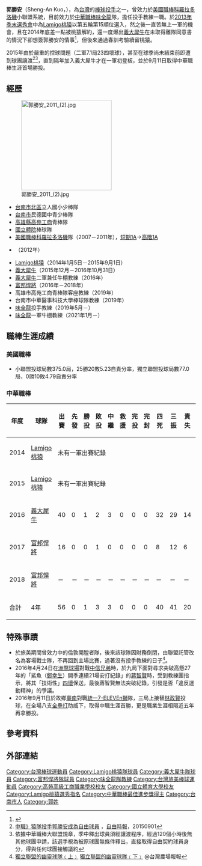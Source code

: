 {{Infobox CPBL player|
|name=郭勝安|
|image=File:郭勝安 2011 (1).jpg|
|width=300|
|position=一軍牛棚教練|
|team=味全龍|
|number=91|
|bats=右|
|throws=右|
|birthdate={{birth_date_and_age|1986|1|1|mf=y}}|
|birthplace={{TWN}}[[臺南市|臺南市]]|
|debutdate=3月26日
|debutyear=2016年
|debutteam=義大犀牛
|statyear=2018年
|stat1label=勝投—敗投
|stat1value=1－3
|stat2label=中繼－救援
|stat2value=3－0
|stat3label=三振—四壞
|stat3value=41－40
|stat4label=防禦率
|stat4value=3.38
|teams=<nowiki></nowiki> 
*[[Lamigo桃猿|Lamigo桃猿]]（2014年1月－2015年9月）
*[[義大犀牛|義大犀牛]]（2015年12月－2016年10月31日）
*[[義大犀牛|義大犀牛]]二軍兼任牛棚教練（2016年）
*[[富邦悍將|富邦悍將]]（2016年－2018年）
'''教練時期'''
*[[味全龍|味全龍]]投手教練（2019年5月－）
*[[味全龍|味全龍]]一軍牛棚教練（2021年1月－）
|awards=<nowiki></nowiki>
*2016年[[中華職棒最佳進步獎|中華職棒最佳進步獎]]|
}}

'''郭勝安'''（Sheng-An Kuo，{{bd|1986年|1月1日|||catIdx=郭}}），為[[台灣|台灣]]的[[棒球|棒球]][[投手|投手]]之一，曾效力於[[美國職棒|美國職棒]][[科羅拉多洛磯|科羅拉多洛磯]]小聯盟系統，目前效力於[[中華職棒|中華職棒]][[味全龍|味全龍]]隊，擔任投手教練一職。於[[中華職棒歷年選秀會#職棒二十五年（2014年）|2013年季末選秀會]]中為[[Lamigo桃猿|Lamigo桃猿]]以第五輪第15順位選入，然之後一直苦無上一軍的機會，且在2014年底差一點被桃猿解約，還一度爆出[[義大犀牛|義大犀牛]]在未取得離隊同意書的情況下卻想簽郭勝安的情事<ref>{{Cite web |url=http://sports.ltn.com.tw/news/paper/856782 |title=「留校察看」過關 郭勝安續留猿隊 |accessdate=2016-04-10 |archive-date=2016-04-21 |archive-url=https://web.archive.org/web/20160421223912/http://sports.ltn.com.tw/news/paper/856782 |dead-url=no }}</ref>，但後來通過春訓考驗續留桃猿。

2015年由於嚴重的控球問題（二軍7.1局23四壞球），甚至在球季尚未結束前即遭到球團讓渡<ref>[http://sports.ltn.com.tw/news/breakingnews/1430901 中職》猿隊投手郭勝安成為自由球員] {{Wayback|url=http://sports.ltn.com.tw/news/breakingnews/1430901 |date=20151021085830 }}，[[自由時報|自由時報]]，20150901</ref><ref>依據中華職棒大聯盟規章，季中釋出球員須經讓渡程序，經過120個小時後無其他球團申請，該選手視為被原球團無條件釋出，直接取得自由契約球員身分，得與任何球團接觸議約</ref>，直到隔年加入義大犀牛才在一軍初登板，並於9月11日取得中華職棒生涯首場勝投。

==經歷==
[[File:郭勝安_2011_(2).jpg|240px]]
*[[台南市|台南市]][[北區_(臺南市)|北區]]立人國小少棒隊
*[[台南市|台南市]]民德國中青少棒隊
*[[高雄市私立高苑高級工商職業學校|高雄縣高苑工商]]青棒隊 
*[[國立體育大學|國立體院]]棒球隊
*[[美國職棒|美國職棒]][[科羅拉多洛磯|科羅拉多洛磯]]隊（2007－2011年），[[美國職棒小聯盟#短期1A（Class_A_Short_Season，SS）|短期1A]]→[[美國職棒小聯盟#高階1A（Class_A_Advanced）|高階1A]] 
*{{link-en|美國職棒獨立聯盟|Frontier League}}{{link-en|倫敦開膛手隊|London Rippers|倫敦開膛手隊(London Rippers)、客場戰士隊(Road Warriors)}}（2012年）
*[[Lamigo桃猿|Lamigo桃猿]]（2014年1月5日－2015年9月1日）
*[[義大犀牛|義大犀牛]]（2015年12月－2016年10月31日）
*[[義大犀牛|義大犀牛]]二軍兼任牛棚教練（2016年）
*[[富邦悍將|富邦悍將]]（2016年－2018年）
*高雄市高苑工商青棒隊客座教練（2019年）
*台南市中華醫事科技大學棒球隊教練（2019年）
*[[味全龍|味全龍]]投手教練（2019年5月－）
*[[味全龍|味全龍]]一軍牛棚教練（2021年1月－）

==職棒生涯成績==
===美國職棒===
*小聯盟投球局數375.0局，25勝20敗5.23自責分率，獨立聯盟投球局數77.0局，0勝10敗4.79自責分率
===中華職棒===
{|border=1 width="800px"
|- align="center" 
!年度!!球隊!!出賽
!先發!!勝投!!敗投!!中繼!!救援!!完投!!完封!!四死!!三振!!責失!!投球局數!!自責分率
!被上壘率
|- align="center"
|2014||[[Lamigo桃猿|Lamigo桃猿]]|| colspan="14" |未有一軍出賽紀錄
|- align="center"
|2015||[[Lamigo桃猿|Lamigo桃猿]]|| colspan="14" |未有一軍出賽紀錄
|- align="center"
|2016||[[義大犀牛|義大犀牛]]||40||0||1||2||3||0||0||0||32||29||14||40.2||3.10||1.48
|- align=center
|2017||[[富邦悍將|富邦悍將]]||16||0||0||1||0||0||0||0||8||12||6||12.2||4.26||1.82
|- align=center
|2018||[[富邦悍將|富邦悍將]]||－||－||－||－||－||－||－||－||－||－||－||－||－||－
|- align=center style="background:#00AEAE;color:white" align=middle 
!合計!!4年||56||0||1||3||3||0||0||0||40||41||20||53.1||3.38||1.56
|}

==特殊事蹟==
*於旅美期間曾效力{{link-en|美國先鋒聯盟|Frontier League|美國先鋒聯盟(Frontier League)}}中的倫敦開膛者隊，後來該球隊因財務倒閉，由聯盟託管改名為客場戰士隊，不再回到主場比賽，過著沒有投手教練的日子<ref>[http://t-fat.net/blog/2012/09/29/286/ 獨立聯盟的幽靈球隊﹝上﹞] {{Wayback|url=http://t-fat.net/blog/2012/09/29/286/ |date=20160507165717 }}[http://www.t-fat.net/blog/2012/10/14/292/ 獨立聯盟的幽靈球隊﹝下﹞] {{Wayback|url=http://www.t-fat.net/blog/2012/10/14/292/ |date=20160507144949 }}@台灣農場報報</ref>。
*2016年4月24日在[[臺中市洲際棒球場|洲際球場]]對戰[[中信兄弟|中信兄弟]]時，於九局下面對尋求突破高懸27年的「鯊魚（[[鄭幸生|鄭幸生]]）開季連續21場安打紀錄」的[[蔣智賢|蔣智賢]]時，受到教練團指示，將其「技術性」[[四壞|四壞]]保送，最後蔣智賢無法突破紀錄，引發是否「違反運動精神」的爭議。
*2016年9月11日於故鄉[[臺南市立棒球場|臺南]]對戰[[統一7-ELEVEn獅|統一7-ELEVEn獅]]隊，三局上接替[[林政賢|林政賢]]投球，在全場八支[[全壘打|全壘打]]助威下，取得中職生涯首勝，更是職業生涯相隔近五年再拿勝投。
==參考資料==
{{reflist}}
==外部連結==
{{台灣棒球維基館}}
{{中華職棒球員資料|id=A0D5|name=郭勝安}}
{{Baseball-reference|id=kuo---001she|name=郭勝安}}
{{start box}}
{{s-awards}}
{{s-before|[[林柏佑|林柏佑]]}}
{{s-title|[[中華職棒最佳進步獎|中華職棒最佳進步獎]]|2016年}}
{{s-after|[[張耿豪|張耿豪]]}}
{{end box}}

{{味全龍隊球員名單}}
{{中華職棒最佳進步獎}}
{{義大犀牛2016年中華職棒總冠軍}}
{{2001年第十屆IBA世界青少棒錦標賽中華青少棒代表隊}}
{{2004年第二十一屆IBA世界青棒錦標賽中華青棒代表隊}}
{{DEFAULTSORT:Kuo Sheng An}}
[[Category:台灣棒球運動員|Category:台灣棒球運動員]]
[[Category:Lamigo桃猿隊球員|Category:Lamigo桃猿隊球員]]
[[Category:義大犀牛隊球員|Category:義大犀牛隊球員]]
[[Category:富邦悍將隊球員|Category:富邦悍將隊球員]]
[[Category:味全龍隊教練|Category:味全龍隊教練]]
[[Category:台灣旅美棒球運動員|Category:台灣旅美棒球運動員]]
[[Category:高苑高級工商職業學校校友|Category:高苑高級工商職業學校校友]]
[[Category:國立體育大學校友|Category:國立體育大學校友]]
[[Category:Lamigo桃猿選秀指名|Category:Lamigo桃猿選秀指名]]
[[Category:中華職棒最佳進步獎得主|Category:中華職棒最佳進步獎得主]]
[[Category:台南市人|Category:台南市人]]
[[Category:郭姓|Category:郭姓]]